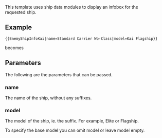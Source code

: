 This template uses ship data modules to display an infobox for the requested ship.

==Example==
 <nowiki>{{EnemyShipInfoKai|name=Standard Carrier Wo-Class|model=Kai Flagship}}</nowiki>

becomes
{{EnemyShipInfoKai|name=Standard Carrier Wo-Class|model=Kai Flagship}}

==Parameters==
The following are the parameters that can be passed.

===name===
The name of the ship, without any suffixes.

===model===
The model of the ship, ie. the suffix. For example, Elite or Flagship.

To specify the base model you can omit model or leave model empty.

<includeonly>[[Category:Templates that use ship data modules|{{PAGENAME}}]][[Category:Templates that use equipment data modules|{{PAGENAME}}]]</includeonly><noinclude>[[Category:Template documentation|{{PAGENAME}}]]</noinclude>